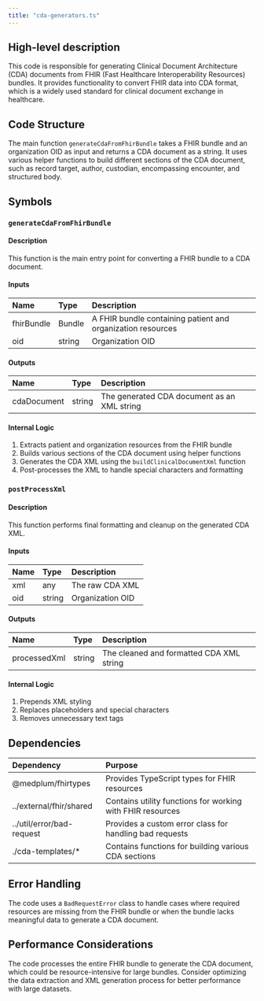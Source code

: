 ```yaml
---
title: "cda-generators.ts"
---
```


## High-level description
This code is responsible for generating Clinical Document Architecture (CDA) documents from FHIR (Fast Healthcare Interoperability Resources) bundles. It provides functionality to convert FHIR data into CDA format, which is a widely used standard for clinical document exchange in healthcare.

## Code Structure
The main function `generateCdaFromFhirBundle` takes a FHIR bundle and an organization OID as input and returns a CDA document as a string. It uses various helper functions to build different sections of the CDA document, such as record target, author, custodian, encompassing encounter, and structured body.

## Symbols

### `generateCdaFromFhirBundle`
#### Description
This function is the main entry point for converting a FHIR bundle to a CDA document.

#### Inputs
| Name | Type | Description |
|:-----|:-----|:------------|
| fhirBundle | Bundle | A FHIR bundle containing patient and organization resources |
| oid | string | Organization OID |

#### Outputs
| Name | Type | Description |
|:-----|:-----|:------------|
| cdaDocument | string | The generated CDA document as an XML string |

#### Internal Logic
1. Extracts patient and organization resources from the FHIR bundle
2. Builds various sections of the CDA document using helper functions
3. Generates the CDA XML using the `buildClinicalDocumentXml` function
4. Post-processes the XML to handle special characters and formatting

### `postProcessXml`
#### Description
This function performs final formatting and cleanup on the generated CDA XML.

#### Inputs
| Name | Type | Description |
|:-----|:-----|:------------|
| xml | any | The raw CDA XML |
| oid | string | Organization OID |

#### Outputs
| Name | Type | Description |
|:-----|:-----|:------------|
| processedXml | string | The cleaned and formatted CDA XML string |

#### Internal Logic
1. Prepends XML styling
2. Replaces placeholders and special characters
3. Removes unnecessary text tags

## Dependencies
| Dependency | Purpose |
|:-----------|:--------|
| @medplum/fhirtypes | Provides TypeScript types for FHIR resources |
| ../external/fhir/shared | Contains utility functions for working with FHIR resources |
| ../util/error/bad-request | Provides a custom error class for handling bad requests |
| ./cda-templates/* | Contains functions for building various CDA sections |

## Error Handling
The code uses a `BadRequestError` class to handle cases where required resources are missing from the FHIR bundle or when the bundle lacks meaningful data to generate a CDA document.

## Performance Considerations
The code processes the entire FHIR bundle to generate the CDA document, which could be resource-intensive for large bundles. Consider optimizing the data extraction and XML generation process for better performance with large datasets.